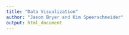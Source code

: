 ```yaml
---
title: "Data Visualization"
author: "Jason Bryer and Kim Speerschneider"
output: html_document
---
```


